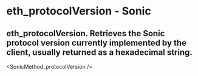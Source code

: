 # eth_protocolVersion - Sonic

## eth_protocolVersion. Retrieves the Sonic protocol version currently implemented by the client, usually returned as a hexadecimal string.


<SonicMethod_protocolVersion />
